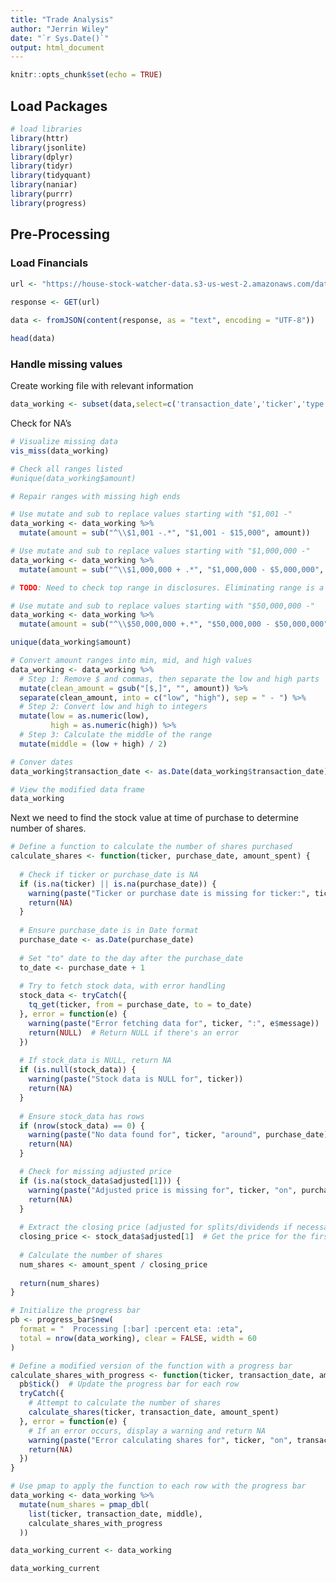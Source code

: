 ```yaml
---
title: "Trade Analysis"
author: "Jerrin Wiley"
date: "`r Sys.Date()`"
output: html_document
---
```


```r
knitr::opts_chunk$set(echo = TRUE)
```

## Load Packages

```r
# load libraries
library(httr)
library(jsonlite)
library(dplyr)
library(tidyr)
library(tidyquant)
library(naniar)
library(purrr)
library(progress)
```

## Pre-Processing

### Load Financials

```r
url <- "https://house-stock-watcher-data.s3-us-west-2.amazonaws.com/data/all_transactions.json"
  
response <- GET(url)

data <- fromJSON(content(response, as = "text", encoding = "UTF-8"))

head(data)
```

### Handle missing values

Create working file with relevant information

```r
data_working <- subset(data,select=c('transaction_date','ticker','type','amount','cap_gains_over_200_usd','industry','sector'))
```

Check for NA's

```r

# Visualize missing data
vis_miss(data_working)
```

```r

# Check all ranges listed
#unique(data_working$amount)

# Repair ranges with missing high ends

# Use mutate and sub to replace values starting with "$1,001 -"
data_working <- data_working %>%
  mutate(amount = sub("^\\$1,001 -.*", "$1,001 - $15,000", amount))

# Use mutate and sub to replace values starting with "$1,000,000 -"
data_working <- data_working %>%
  mutate(amount = sub("^\\$1,000,000 + .*", "$1,000,000 - $5,000,000", amount))

# TODO: Need to check top range in disclosures. Eliminating range is a short-term solution

# Use mutate and sub to replace values starting with "$50,000,000 -"
data_working <- data_working %>%
  mutate(amount = sub("^\\$50,000,000 +.*", "$50,000,000 - $50,000,000", amount))

unique(data_working$amount)
```

```r

# Convert amount ranges into min, mid, and high values
data_working <- data_working %>%
  # Step 1: Remove $ and commas, then separate the low and high parts
  mutate(clean_amount = gsub("[$,]", "", amount)) %>%
  separate(clean_amount, into = c("low", "high"), sep = " - ") %>%
  # Step 2: Convert low and high to integers
  mutate(low = as.numeric(low),
         high = as.numeric(high)) %>%
  # Step 3: Calculate the middle of the range
  mutate(middle = (low + high) / 2)

# Conver dates
data_working$transaction_date <- as.Date(data_working$transaction_date)

# View the modified data frame
data_working
```

Next we need to find the stock value at time of purchase to determine number of shares.

```r

# Define a function to calculate the number of shares purchased
calculate_shares <- function(ticker, purchase_date, amount_spent) {
  
  # Check if ticker or purchase_date is NA
  if (is.na(ticker) || is.na(purchase_date)) {
    warning(paste("Ticker or purchase date is missing for ticker:", ticker))
    return(NA)
  }
  
  # Ensure purchase_date is in Date format
  purchase_date <- as.Date(purchase_date)
  
  # Set "to" date to the day after the purchase_date
  to_date <- purchase_date + 1
  
  # Try to fetch stock data, with error handling
  stock_data <- tryCatch({
    tq_get(ticker, from = purchase_date, to = to_date)
  }, error = function(e) {
    warning(paste("Error fetching data for", ticker, ":", e$message))
    return(NULL)  # Return NULL if there's an error
  })
  
  # If stock_data is NULL, return NA
  if (is.null(stock_data)) {
    warning(paste("Stock data is NULL for", ticker))
    return(NA)
  }
  
  # Ensure stock_data has rows
  if (nrow(stock_data) == 0) {
    warning(paste("No data found for", ticker, "around", purchase_date))
    return(NA)
  }

  # Check for missing adjusted price
  if (is.na(stock_data$adjusted[1])) {
    warning(paste("Adjusted price is missing for", ticker, "on", purchase_date))
    return(NA)
  }
  
  # Extract the closing price (adjusted for splits/dividends if necessary)
  closing_price <- stock_data$adjusted[1]  # Get the price for the first available date
  
  # Calculate the number of shares
  num_shares <- amount_spent / closing_price
  
  return(num_shares)
}
```

```r
# Initialize the progress bar
pb <- progress_bar$new(
  format = "  Processing [:bar] :percent eta: :eta",
  total = nrow(data_working), clear = FALSE, width = 60
)

# Define a modified version of the function with a progress bar
calculate_shares_with_progress <- function(ticker, transaction_date, amount_spent) {
  pb$tick()  # Update the progress bar for each row
  tryCatch({
    # Attempt to calculate the number of shares
    calculate_shares(ticker, transaction_date, amount_spent)
  }, error = function(e) {
    # If an error occurs, display a warning and return NA
    warning(paste("Error calculating shares for", ticker, "on", transaction_date, ":", e$message))
    return(NA)
  })
}

# Use pmap to apply the function to each row with the progress bar
data_working <- data_working %>%
  mutate(num_shares = pmap_dbl(
    list(ticker, transaction_date, middle),
    calculate_shares_with_progress
  ))
```

```r
data_working_current <- data_working
```

```r
data_working_current
```
